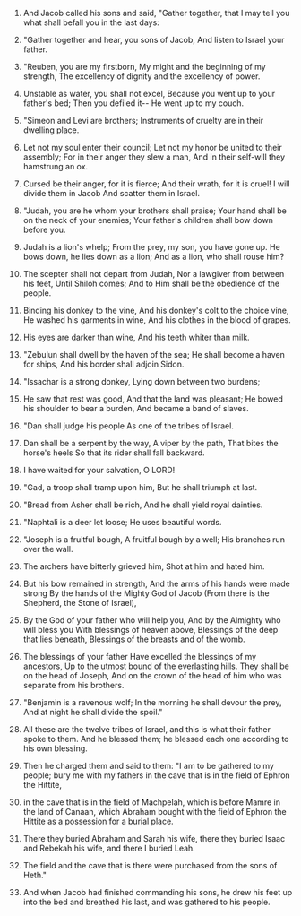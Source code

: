 
1. And Jacob called his sons and said, "Gather together, that I may tell you what shall befall you in the last days:

2. "Gather together and hear, you sons of Jacob, And listen to Israel your father.

3. "Reuben, you are my firstborn, My might and the beginning of my strength, The excellency of dignity and the excellency of power.

4. Unstable as water, you shall not excel, Because you went up to your father's bed; Then you defiled it-- He went up to my couch.

5. "Simeon and Levi are brothers; Instruments of cruelty are in their dwelling place.

6. Let not my soul enter their council; Let not my honor be united to their assembly; For in their anger they slew a man, And in their self-will they hamstrung an ox.

7. Cursed be their anger, for it is fierce; And their wrath, for it is cruel! I will divide them in Jacob And scatter them in Israel.

8. "Judah, you are he whom your brothers shall praise; Your hand shall be on the neck of your enemies; Your father's children shall bow down before you.

9. Judah is a lion's whelp; From the prey, my son, you have gone up. He bows down, he lies down as a lion; And as a lion, who shall rouse him?

10. The scepter shall not depart from Judah, Nor a lawgiver from between his feet, Until Shiloh comes; And to Him shall be the obedience of the people.

11. Binding his donkey to the vine, And his donkey's colt to the choice vine, He washed his garments in wine, And his clothes in the blood of grapes.

12. His eyes are darker than wine, And his teeth whiter than milk.

13. "Zebulun shall dwell by the haven of the sea; He shall become a haven for ships, And his border shall adjoin Sidon.

14. "Issachar is a strong donkey, Lying down between two burdens;

15. He saw that rest was good, And that the land was pleasant; He bowed his shoulder to bear a burden, And became a band of slaves.

16. "Dan shall judge his people As one of the tribes of Israel.

17. Dan shall be a serpent by the way, A viper by the path, That bites the horse's heels So that its rider shall fall backward.

18. I have waited for your salvation, O LORD!

19. "Gad, a troop shall tramp upon him, But he shall triumph at last.

20. "Bread from Asher shall be rich, And he shall yield royal dainties.

21. "Naphtali is a deer let loose; He uses beautiful words.

22. "Joseph is a fruitful bough, A fruitful bough by a well; His branches run over the wall.

23. The archers have bitterly grieved him, Shot at him and hated him.

24. But his bow remained in strength, And the arms of his hands were made strong By the hands of the Mighty God of Jacob (From there is the Shepherd, the Stone of Israel),

25. By the God of your father who will help you, And by the Almighty who will bless you With blessings of heaven above, Blessings of the deep that lies beneath, Blessings of the breasts and of the womb.

26. The blessings of your father Have excelled the blessings of my ancestors, Up to the utmost bound of the everlasting hills. They shall be on the head of Joseph, And on the crown of the head of him who was separate from his brothers.

27. "Benjamin is a ravenous wolf; In the morning he shall devour the prey, And at night he shall divide the spoil."

28. All these are the twelve tribes of Israel, and this is what their father spoke to them. And he blessed them; he blessed each one according to his own blessing.

29. Then he charged them and said to them: "I am to be gathered to my people; bury me with my fathers in the cave that is in the field of Ephron the Hittite,

30. in the cave that is in the field of Machpelah, which is before Mamre in the land of Canaan, which Abraham bought with the field of Ephron the Hittite as a possession for a burial place.

31. There they buried Abraham and Sarah his wife, there they buried Isaac and Rebekah his wife, and there I buried Leah.

32. The field and the cave that is there were purchased from the sons of Heth."

33. And when Jacob had finished commanding his sons, he drew his feet up into the bed and breathed his last, and was gathered to his people.


